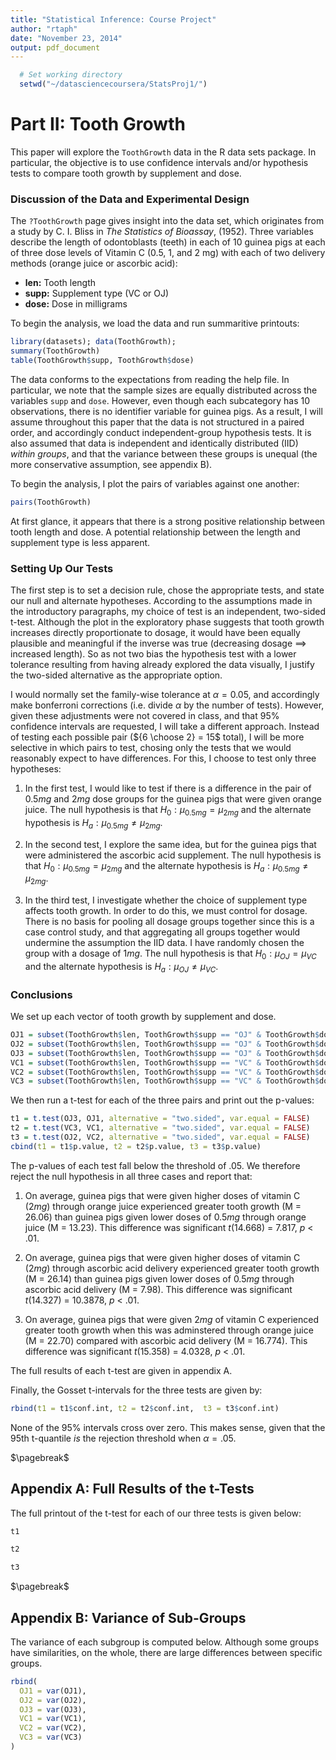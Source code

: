 ```yaml
---
title: "Statistical Inference: Course Project"
author: "rtaph"
date: "November 23, 2014"
output: pdf_document
---
```


```r
  # Set working directory
  setwd("~/datasciencecoursera/StatsProj1/")
```
# Part II: Tooth Growth

This paper will explore the `ToothGrowth` data in the R data sets package. In particular, the objective is to use confidence intervals and/or hypothesis tests to compare tooth growth by supplement and dose.

### Discussion of the Data and Experimental Design
The `?ToothGrowth` page gives insight into the data set, which originates from a study by C. I. Bliss in *The Statistics of Bioassay*, (1952). Three variables describe the length of odontoblasts (teeth) in each of 10 guinea pigs at each of three dose levels of Vitamin C (0.5, 1, and 2 mg) with each of two delivery methods (orange juice or ascorbic acid):

* __len:__ Tooth length
* __supp:__	 Supplement type (VC or OJ)
* __dose:__	 Dose in milligrams

To begin the analysis, we load the data and run summaritive printouts:

```r
library(datasets); data(ToothGrowth);
summary(ToothGrowth)
table(ToothGrowth$supp, ToothGrowth$dose)
```
The data conforms to the expectations from reading the help file. In particular, we note that the sample sizes are equally distributed across the variables `supp` and `dose`. However, even though each subcategory has 10 observations, there is no identifier variable for guinea pigs. As a result, I will assume throughout this paper that the data is not structured in a paired order, and accordingly conduct independent-group hypothesis tests. It is also assumed that data is independent and identically distributed (IID) _within groups_, and that the variance between these groups is unequal (the more conservative assumption, see appendix B).

To begin the analysis, I plot the pairs of variables against one another:

```r
pairs(ToothGrowth)
```

At first glance, it appears that there is a strong positive relationship between tooth length and dose. A potential relationship between the length and supplement type is less apparent.

### Setting Up Our Tests
The first step is to set a decision rule, chose the appropriate tests, and state our null and alternate hypotheses. According to the assumptions made in the introductory paragraphs, my choice of test is an independent, two-sided t-test. Although the plot in the exploratory phase suggests that tooth growth increases directly proportionate to dosage, it would have been equally plausible and meaningful if the inverse was true (decreasing dosage $\implies$ increased length). So as not two bias the hypothesis test with a lower tolerance resulting from having already explored the data visually, I justify the two-sided alternative as the appropriate option. 

I would normally set the family-wise tolerance at $\alpha = 0.05$, and accordingly make bonferroni corrections (i.e. divide $\alpha$ by the number of tests). However, given these adjustments were not covered in class, and that 95% confidence intervals are requested, I will take a different approach. Instead of testing each possible pair (${6 \choose 2} = 15$ total), I will be more selective in which pairs to test, chosing only the tests that we would reasonably expect to have differences. For this, I choose to test only three hypotheses:

1. In the first test, I would like to test if there is a difference in the pair of $0.5mg$ and $2mg$ dose groups for the guinea pigs that were given orange juice. The null hypothesis is that $H_{0}: \mu_{0.5mg} = \mu_{2mg}$ and the alternate hypothesis is $H_{a}: \mu_{0.5mg} \neq \mu_{2mg}$. 

2. In the second test, I explore the same idea, but for the guinea pigs that were administered the ascorbic acid supplement. The null hypothesis is that $H_{0}: \mu_{0.5mg} = \mu_{2mg}$ and the alternate hypothesis is $H_{a}: \mu_{0.5mg} \neq \mu_{2mg}$. 

3. In the third test, I investigate whether the choice of supplement type affects tooth growth. In order to do this, we must control for dosage. There is no basis for pooling all dosage groups together since this is a case control study, and that aggregating all groups together would undermine the assumption the IID data. I have randomly chosen the group with a dosage of $1mg$. The null hypothesis is that $H_{0}: \mu_{OJ} = \mu_{VC}$ and the alternate hypothesis is $H_{a}: \mu_{OJ} \neq \mu_{VC}$.

### Conclusions

We set up each vector of tooth growth by supplement and dose.
```r
OJ1 = subset(ToothGrowth$len, ToothGrowth$supp == "OJ" & ToothGrowth$dose == 0.5)
OJ2 = subset(ToothGrowth$len, ToothGrowth$supp == "OJ" & ToothGrowth$dose == 1)
OJ3 = subset(ToothGrowth$len, ToothGrowth$supp == "OJ" & ToothGrowth$dose == 2)
VC1 = subset(ToothGrowth$len, ToothGrowth$supp == "VC" & ToothGrowth$dose == 0.5)
VC2 = subset(ToothGrowth$len, ToothGrowth$supp == "VC" & ToothGrowth$dose == 1)
VC3 = subset(ToothGrowth$len, ToothGrowth$supp == "VC" & ToothGrowth$dose == 2)
```

We then run a t-test for each of the three pairs and print out the p-values:
```r
t1 = t.test(OJ3, OJ1, alternative = "two.sided", var.equal = FALSE)
t2 = t.test(VC3, VC1, alternative = "two.sided", var.equal = FALSE)
t3 = t.test(OJ2, VC2, alternative = "two.sided", var.equal = FALSE)
cbind(t1 = t1$p.value, t2 = t2$p.value, t3 = t3$p.value)
```

The p-values of each test fall below the threshold of $.05$. We therefore reject the null hypothesis in all three cases and report that:

1. On average, guinea pigs that were given higher doses of vitamin C ($2 mg$) through orange juice experienced greater tooth growth (M = 26.06) than guinea pigs given lower doses of $0.5 mg$ through orange juice (M = 13.23). This difference was significant $t(14.668)$ = 7.817, $p$ < .01.

1. On average, guinea pigs that were given higher doses of vitamin C ($2 mg$) through ascorbic acid delivery experienced greater tooth growth (M = 26.14) than guinea pigs given lower doses of $0.5 mg$ through ascorbic acid delivery (M = 7.98). This difference was significant $t(14.327)$ = 10.3878, $p$ < .01.

1. On average, guinea pigs that were given $2 mg$ of vitamin C experienced greater tooth growth when this was adminstered through orange juice (M = 22.70) compared with ascorbic acid delivery (M = 16.774). This difference was significant $t(15.358)$ = 4.0328, $p$ < .01.

The full results of each t-test are given in appendix A.

Finally, the Gosset t-intervals for the three tests are given by: 
```r
rbind(t1 = t1$conf.int, t2 = t2$conf.int,  t3 = t3$conf.int)
```

None of the 95% intervals cross over zero. This makes sense, given that the 95th t-quantile *is* the rejection threshold when $\alpha = .05$.

$\pagebreak$

## Appendix A: Full Results of the t-Tests
The full printout of the t-test for each of our three tests is given below: 

```r
t1
```

```r
t2
```

```r
t3
```

$\pagebreak$

## Appendix B: Variance of Sub-Groups
The variance of each subgroup is computed below. Although some groups have similarities, on the whole, there are large differences between specific groups.

```r
rbind(
  OJ1 = var(OJ1),
  OJ2 = var(OJ2),
  OJ3 = var(OJ3),
  VC1 = var(VC1),
  VC2 = var(VC2),
  VC3 = var(VC3)
)
```
